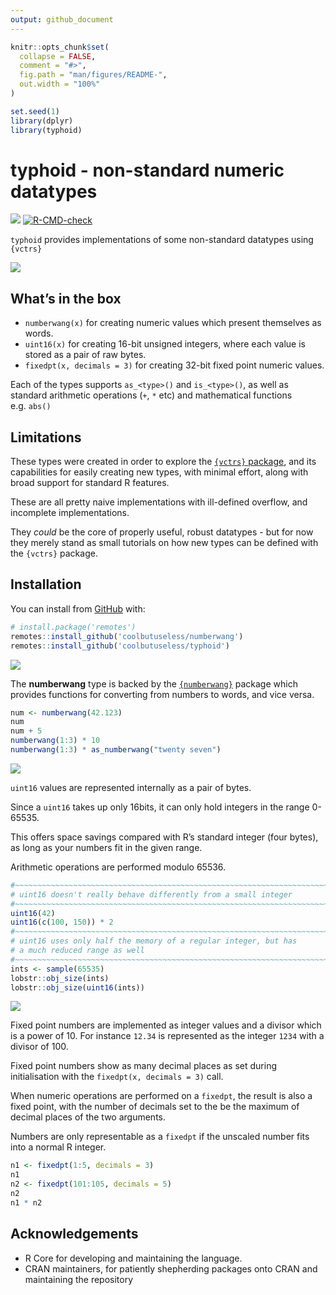```yaml
---
output: github_document
---
```


<!-- README.md is generated from README.Rmd. Please edit that file -->

```r
knitr::opts_chunk$set(
  collapse = FALSE,
  comment = "#>",
  fig.path = "man/figures/README-",
  out.width = "100%"
)

set.seed(1)
library(dplyr)
library(typhoid)
```

# typhoid - non-standard numeric datatypes

<!-- badges: start -->
![](https://img.shields.io/badge/cool-useless-green.svg)
[![R-CMD-check](https://github.com/coolbutuseless/typhoid/workflows/R-CMD-check/badge.svg)](https://github.com/coolbutuseless/typhoid/actions)
<!-- badges: end -->

`typhoid` provides implementations of some non-standard datatypes using `{vctrs}`


<img src="man/figures/overview.png" />



## What's in the box

* `numberwang(x)` for creating numeric values which present themselves as words.
* `uint16(x)` for creating 16-bit unsigned integers, where each value is
   stored as a pair of raw bytes.
* `fixedpt(x, decimals = 3)` for creating 32-bit fixed point numeric values.

Each of the types supports `as_<type>()` and `is_<type>()`, as well as standard
arithmetic operations (`+`, `*` etc) and mathematical functions e.g. `abs()`

## Limitations

These types were created in order to explore the 
[`{vctrs}` package](https://vctrs.r-lib.org/index.html), and its capabilities 
for easily creating new types, with minimal effort, along with broad support 
for standard R features.

These are all pretty naive implementations with ill-defined overflow, and 
incomplete implementations.

They *could* be the core of properly useful, robust datatypes - but for now
they merely stand as small tutorials on how new types can be defined with 
the `{vctrs}` package.


## Installation

You can install from [GitHub](https://github.com/coolbutuseless/typhoid) with:

``` r
# install.package('remotes')
remotes::install_github('coolbutuseless/numberwang')
remotes::install_github('coolbutuseless/typhoid')
```





<img src="man/figures/overview-numberwang.png" />

The **numberwang** type is backed by the [`{numberwang}`](https://github.com/coolbutuseless/numberwang) package which provides
functions for converting from numbers to words, and vice versa.


```r
num <- numberwang(42.123)
num
num + 5
numberwang(1:3) * 10
numberwang(1:3) * as_numberwang("twenty seven")
```



<img src="man/figures/overview-uint16.png" />

`uint16` values are represented internally as a pair of bytes.

Since a `uint16` takes up only 16bits, it can only hold integers in the range 0-65535.

This offers space savings compared with R's standard integer (four bytes), as long
as your numbers fit in the given range.

Arithmetic operations are performed modulo 65536.

```r
#~~~~~~~~~~~~~~~~~~~~~~~~~~~~~~~~~~~~~~~~~~~~~~~~~~~~~~~~~~~~~~~~~~~~~~~~~~~~~
# uint16 doesn't really behave differently from a small integer
#~~~~~~~~~~~~~~~~~~~~~~~~~~~~~~~~~~~~~~~~~~~~~~~~~~~~~~~~~~~~~~~~~~~~~~~~~~~~~
uint16(42)
uint16(c(100, 150)) * 2
#~~~~~~~~~~~~~~~~~~~~~~~~~~~~~~~~~~~~~~~~~~~~~~~~~~~~~~~~~~~~~~~~~~~~~~~~~~~~~
# uint16 uses only half the memory of a regular integer, but has
# a much reduced range as well
#~~~~~~~~~~~~~~~~~~~~~~~~~~~~~~~~~~~~~~~~~~~~~~~~~~~~~~~~~~~~~~~~~~~~~~~~~~~~~
ints <- sample(65535)
lobstr::obj_size(ints)
lobstr::obj_size(uint16(ints))
```





<img src="man/figures/overview-fixedpt.png" />

Fixed point numbers are implemented as integer values and a divisor which is a
power of 10.  For instance `12.34` is represented as the integer `1234` with a
divisor of 100.

Fixed point numbers show as many decimal places as 
set during initialisation with the `fixedpt(x, decimals = 3)` call.

When numeric operations are performed on a `fixedpt`, the result is also a
fixed point, with the number of decimals set to the be the maximum of decimal 
places of the two arguments.

Numbers are only representable as a `fixedpt` if the unscaled number fits into 
a normal R integer.

```r
n1 <- fixedpt(1:5, decimals = 3)
n1
n2 <- fixedpt(101:105, decimals = 5)
n2
n1 * n2
```


## Acknowledgements

* R Core for developing and maintaining the language.
* CRAN maintainers, for patiently shepherding packages onto CRAN and maintaining
  the repository
